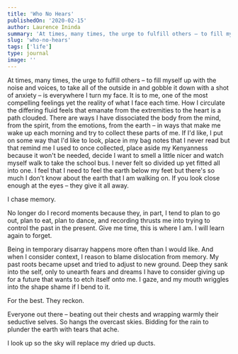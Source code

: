```yaml
---
title: 'Who No Hears'
publishedOn: '2020-02-15'
author: Laurence Ininda
summary: 'At times, many times, the urge to fulfill others – to fill myself up with the noise and voices, to take all of the outside in and gobble it down with a shot of anxiety – is everywhere I turn my face. It is to me, one of the most compelling feelings yet the reality of what I face each time. '
slug: 'who-no-hears'
tags: ['life']
type: journal
image: ''
---
```


At times, many times, the urge to fulfill others – to fill myself up with the noise and voices, to take all of the outside in and gobble it down with a shot of anxiety – is everywhere I turn my face. It is to me, one of the most compelling feelings yet the reality of what I face each time. How I circulate the differing fluid feels that emanate from the extremities to the heart is a path clouded. There are ways I have dissociated the body from the mind, from the spirit, from the emotions, from the earth – in ways that make me wake up each morning and try to collect these parts of me. If I'd like, I put on some way that I'd like to look, place in my bag notes that I never read but that remind me I used to once collected, place aside my Kenyanness because it won't be needed, decide I want to smell a little nicer and watch myself walk to take the school bus. I never felt so divided up yet fitted all into one. I feel that I need to feel the earth below my feet but there's so much I don't know about the earth that I am walking on. If you look close enough at the eyes – they give it all away.

I chase memory.

No longer do I record moments because they, in part, I tend to plan to go out, plan to eat, plan to dance, and recording thrusts me into trying to control the past in the present. Give me time, this is where I am. I will learn again to forget.

Being in temporary disarray happens more often than I would like. And when I consider context, I reason to blame dislocation from memory. My past roots became upset and tried to adjust to new ground. Deep they sank into the self, only to unearth fears and dreams I have to consider giving up for a future that wants to etch itself onto me. I gaze, and my mouth wriggles into the shape shame if I bend to it.

For the best. They reckon.

Everyone out there – beating out their chests and wrapping warmly their seductive selves. So hangs the overcast skies. Bidding for the rain to plunder the earth with tears that ache.

I look up so the sky will replace my dried up ducts.
